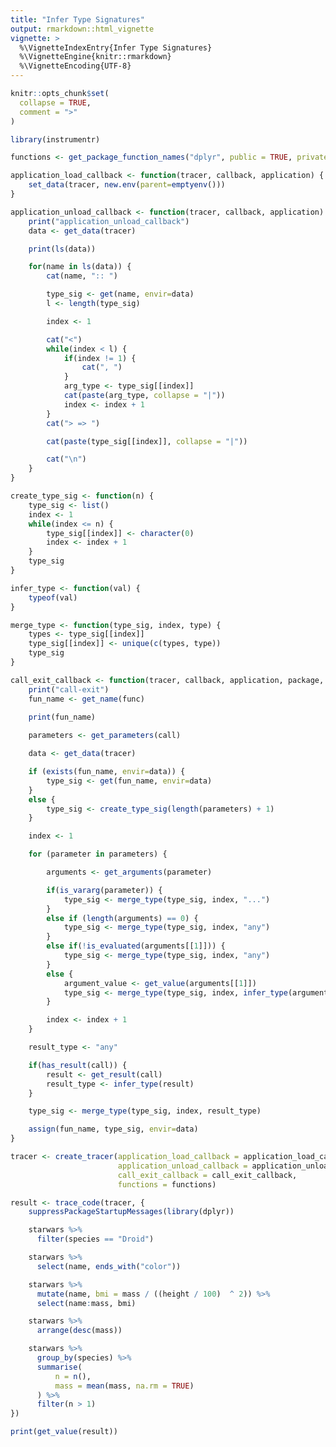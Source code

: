 ```yaml
---
title: "Infer Type Signatures"
output: rmarkdown::html_vignette
vignette: >
  %\VignetteIndexEntry{Infer Type Signatures}
  %\VignetteEngine{knitr::rmarkdown}
  %\VignetteEncoding{UTF-8}
---
```


```r
knitr::opts_chunk$set(
  collapse = TRUE,
  comment = ">"
)
```

```r
library(instrumentr)
```

```r

functions <- get_package_function_names("dplyr", public = TRUE, private = FALSE)

application_load_callback <- function(tracer, callback, application) {
    set_data(tracer, new.env(parent=emptyenv()))
}

application_unload_callback <- function(tracer, callback, application) {
    print("application_unload_callback")
    data <- get_data(tracer)

    print(ls(data))

    for(name in ls(data)) {
        cat(name, ":: ")

        type_sig <- get(name, envir=data)
        l <- length(type_sig)

        index <- 1

        cat("<")
        while(index < l) {
            if(index != 1) {
                cat(", ")
            }
            arg_type <- type_sig[[index]]
            cat(paste(arg_type, collapse = "|"))
            index <- index + 1
        }
        cat("> => ")

        cat(paste(type_sig[[index]], collapse = "|"))

        cat("\n")
    }
}

create_type_sig <- function(n) {
    type_sig <- list()
    index <- 1
    while(index <= n) {
        type_sig[[index]] <- character(0)
        index <- index + 1
    }
    type_sig
}

infer_type <- function(val) {
    typeof(val)
}

merge_type <- function(type_sig, index, type) {
    types <- type_sig[[index]]
    type_sig[[index]] <- unique(c(types, type))
    type_sig
}

call_exit_callback <- function(tracer, callback, application, package, func, call) {
    print("call-exit")
    fun_name <- get_name(func)
    
    print(fun_name)

    parameters <- get_parameters(call)

    data <- get_data(tracer)

    if (exists(fun_name, envir=data)) {
        type_sig <- get(fun_name, envir=data)
    }
    else {
        type_sig <- create_type_sig(length(parameters) + 1)
    }

    index <- 1

    for (parameter in parameters) {

        arguments <- get_arguments(parameter)

        if(is_vararg(parameter)) {
            type_sig <- merge_type(type_sig, index, "...")
        }
        else if (length(arguments) == 0) {
            type_sig <- merge_type(type_sig, index, "any")
        }
        else if(!is_evaluated(arguments[[1]])) {
            type_sig <- merge_type(type_sig, index, "any")
        }
        else {
            argument_value <- get_value(arguments[[1]])
            type_sig <- merge_type(type_sig, index, infer_type(argument_value))
        }

        index <- index + 1
    }

    result_type <- "any"

    if(has_result(call)) {
        result <- get_result(call)
        result_type <- infer_type(result)
    }

    type_sig <- merge_type(type_sig, index, result_type)

    assign(fun_name, type_sig, envir=data)
}

tracer <- create_tracer(application_load_callback = application_load_callback,
                        application_unload_callback = application_unload_callback,
                        call_exit_callback = call_exit_callback,
                        functions = functions)
```

```r
result <- trace_code(tracer, {
    suppressPackageStartupMessages(library(dplyr))

    starwars %>%
      filter(species == "Droid")

    starwars %>%
      select(name, ends_with("color"))

    starwars %>%
      mutate(name, bmi = mass / ((height / 100)  ^ 2)) %>%
      select(name:mass, bmi)

    starwars %>%
      arrange(desc(mass))

    starwars %>%
      group_by(species) %>%
      summarise(
          n = n(),
          mass = mean(mass, na.rm = TRUE)
      ) %>%
      filter(n > 1)
})

print(get_value(result))
```
